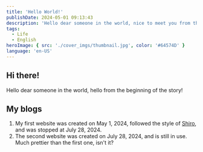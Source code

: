 ```yaml
---
title: 'Hello World!'
publishDate: 2024-05-01 09:13:43
description: 'Hello dear someone in the world, nice to meet you from the beginning of the story!'
tags:
  - Life
  - English
heroImage: { src: './cover_imgs/thumbnail.jpg', color: '#64574D' }
language: 'en-US'
---
```


## Hi there!

Hello dear someone in the world, hello from the beginning of the story!

## My blogs
1. My first website was created on May 1, 2024, followed the style of [Shiro](https://github.com/shiro/blog), and was stopped at July 28, 2024.
2. The second website was created on July 28, 2024, and is still in use. Much prettier than the first one, isn't it?
